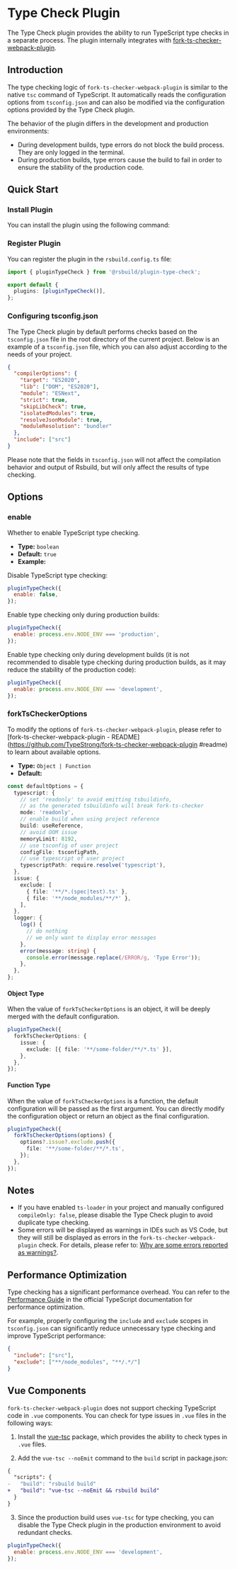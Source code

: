 # Type Check Plugin

The Type Check plugin provides the ability to run TypeScript type checks in a separate process. The plugin internally integrates with [fork-ts-checker-webpack-plugin](https://github.com/TypeStrong/fork-ts-checker-webpack-plugin).

## Introduction

The type checking logic of `fork-ts-checker-webpack-plugin` is similar to the native `tsc` command of TypeScript. It automatically reads the configuration options from `tsconfig.json` and can also be modified via the configuration options provided by the Type Check plugin.

The behavior of the plugin differs in the development and production environments:

- During development builds, type errors do not block the build process. They are only logged in the terminal.
- During production builds, type errors cause the build to fail in order to ensure the stability of the production code.

## Quick Start

### Install Plugin

You can install the plugin using the following command:


<PackageManagerTabs command="add @rsbuild/plugin-type-check -D" />

### Register Plugin

You can register the plugin in the `rsbuild.config.ts` file:

```ts title="rsbuild.config.ts"
import { pluginTypeCheck } from '@rsbuild/plugin-type-check';

export default {
  plugins: [pluginTypeCheck()],
};
```

### Configuring tsconfig.json

The Type Check plugin by default performs checks based on the `tsconfig.json` file in the root directory of the current project. Below is an example of a `tsconfig.json` file, which you can also adjust according to the needs of your project.

```json title="tsconfig.json"
{
  "compilerOptions": {
    "target": "ES2020",
    "lib": ["DOM", "ES2020"],
    "module": "ESNext",
    "strict": true,
    "skipLibCheck": true,
    "isolatedModules": true,
    "resolveJsonModule": true,
    "moduleResolution": "bundler"
  },
  "include": ["src"]
}
```

Please note that the fields in `tsconfig.json` will not affect the compilation behavior and output of Rsbuild, but will only affect the results of type checking.

## Options

### enable

Whether to enable TypeScript type checking.

- **Type:** `boolean`
- **Default:** `true`
- **Example:**

Disable TypeScript type checking:

```js
pluginTypeCheck({
  enable: false,
});
```

Enable type checking only during production builds:

```js
pluginTypeCheck({
  enable: process.env.NODE_ENV === 'production',
});
```

Enable type checking only during development builds (it is not recommended to disable type checking during production builds, as it may reduce the stability of the production code):

```js
pluginTypeCheck({
  enable: process.env.NODE_ENV === 'development',
});
```

### forkTsCheckerOptions

To modify the options of `fork-ts-checker-webpack-plugin`, please refer to [fork-ts-checker-webpack-plugin - README](https://github.com/TypeStrong/fork-ts-checker-webpack-plugin #readme) to learn about available options.

- **Type:** `Object | Function`
- **Default:**

```ts
const defaultOptions = {
  typescript: {
    // set 'readonly' to avoid emitting tsbuildinfo,
    // as the generated tsbuildinfo will break fork-ts-checker
    mode: 'readonly',
    // enable build when using project reference
    build: useReference,
    // avoid OOM issue
    memoryLimit: 8192,
    // use tsconfig of user project
    configFile: tsconfigPath,
    // use typescript of user project
    typescriptPath: require.resolve('typescript'),
  },
  issue: {
    exclude: [
      { file: '**/*.(spec|test).ts' },
      { file: '**/node_modules/**/*' },
    ],
  },
  logger: {
    log() {
      // do nothing
      // we only want to display error messages
    },
    error(message: string) {
      console.error(message.replace(/ERROR/g, 'Type Error'));
    },
  },
};
```

#### Object Type

When the value of `forkTsCheckerOptions` is an object, it will be deeply merged with the default configuration.

```ts
pluginTypeCheck({
  forkTsCheckerOptions: {
    issue: {
      exclude: [{ file: '**/some-folder/**/*.ts' }],
    },
  },
});
```

#### Function Type

When the value of `forkTsCheckerOptions` is a function, the default configuration will be passed as the first argument. You can directly modify the configuration object or return an object as the final configuration.

```ts
pluginTypeCheck({
  forkTsCheckerOptions(options) {
    options?.issue?.exclude.push({
      file: '**/some-folder/**/*.ts',
    });
  },
});
```

## Notes

- If you have enabled `ts-loader` in your project and manually configured `compileOnly: false`, please disable the Type Check plugin to avoid duplicate type checking.
- Some errors will be displayed as warnings in IDEs such as VS Code, but they will still be displayed as errors in the `fork-ts-checker-webpack-plugin` check. For details, please refer to: [Why are some errors reported as warnings?](https://code.visualstudio.com/docs/typescript/typescript-compiling#_why-are-some-errors-reported-as-warnings).

## Performance Optimization

Type checking has a significant performance overhead. You can refer to the [Performance Guide](https://github.com/microsoft/TypeScript/wiki/Performance) in the official TypeScript documentation for performance optimization.

For example, properly configuring the `include` and `exclude` scopes in `tsconfig.json` can significantly reduce unnecessary type checking and improve TypeScript performance:

```json title="tsconfig.json"
{
  "include": ["src"],
  "exclude": ["**/node_modules", "**/.*/"]
}
```

## Vue Components

`fork-ts-checker-webpack-plugin` does not support checking TypeScript code in `.vue` components. You can check for type issues in `.vue` files in the following ways:

1. Install the [vue-tsc](https://github.com/vuejs/language-tools/tree/master/packages/tsc) package, which provides the ability to check types in `.vue` files.

<PackageManagerTabs command="add vue-tsc -D" />

2. Add the `vue-tsc --noEmit` command to the `build` script in package.json:

```diff title="package.json"
{
  "scripts": {
-   "build": "rsbuild build"
+   "build": "vue-tsc --noEmit && rsbuild build"
  }
}
```

3. Since the production build uses `vue-tsc` for type checking, you can disable the Type Check plugin in the production environment to avoid redundant checks.

```js
pluginTypeCheck({
  enable: process.env.NODE_ENV === 'development',
});
```
